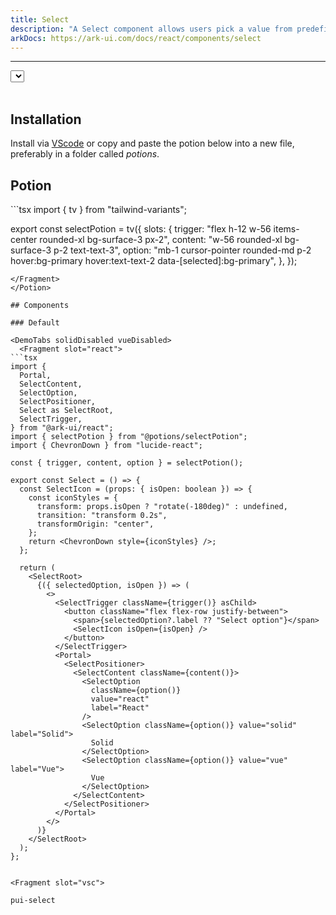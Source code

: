 ```yaml
---
title: Select
description: "A Select component allows users pick a value from predefined options."
arkDocs: https://ark-ui.com/docs/react/components/select
---
```

---


<div class="p-4 w-full flex justify-center items-center bg-surface-2 rounded-md">
    <div className="not-prose flex items-center w-full justify-center">
      <Select client:only="react"/>
    </div>
</div>

<br />

## Installation

Install via [VScode](/docs/getting-started/vsc) or copy and paste the potion below into a new file, preferably in a folder called *potions*.

## Potion 

<Potion>
<Fragment slot="contentSlot">
```tsx
import { tv } from "tailwind-variants";

export const selectPotion = tv({
  slots: {
    trigger: "flex h-12 w-56 items-center rounded-xl bg-surface-3 px-2",
    content: "w-56 rounded-xl bg-surface-3 p-2 text-text-3",
    option:
      "mb-1 cursor-pointer rounded-md p-2 hover:bg-primary hover:text-text-2 data-[selected]:bg-primary",
  },
});

```
</Fragment>
</Potion>

## Components 

### Default

<DemoTabs solidDisabled vueDisabled>
  <Fragment slot="react">
```tsx
import {
  Portal,
  SelectContent,
  SelectOption,
  SelectPositioner,
  Select as SelectRoot,
  SelectTrigger,
} from "@ark-ui/react";
import { selectPotion } from "@potions/selectPotion";
import { ChevronDown } from "lucide-react";

const { trigger, content, option } = selectPotion();

export const Select = () => {
  const SelectIcon = (props: { isOpen: boolean }) => {
    const iconStyles = {
      transform: props.isOpen ? "rotate(-180deg)" : undefined,
      transition: "transform 0.2s",
      transformOrigin: "center",
    };
    return <ChevronDown style={iconStyles} />;
  };

  return (
    <SelectRoot>
      {({ selectedOption, isOpen }) => (
        <>
          <SelectTrigger className={trigger()} asChild>
            <button className="flex flex-row justify-between">
              <span>{selectedOption?.label ?? "Select option"}</span>
              <SelectIcon isOpen={isOpen} />
            </button>
          </SelectTrigger>
          <Portal>
            <SelectPositioner>
              <SelectContent className={content()}>
                <SelectOption
                  className={option()}
                  value="react"
                  label="React"
                />
                <SelectOption className={option()} value="solid" label="Solid">
                  Solid
                </SelectOption>
                <SelectOption className={option()} value="vue" label="Vue">
                  Vue
                </SelectOption>
              </SelectContent>
            </SelectPositioner>
          </Portal>
        </>
      )}
    </SelectRoot>
  );
};


```
  </Fragment>

    <Fragment slot="vsc">
```bash
pui-select
```
  </Fragment>
</DemoTabs>
